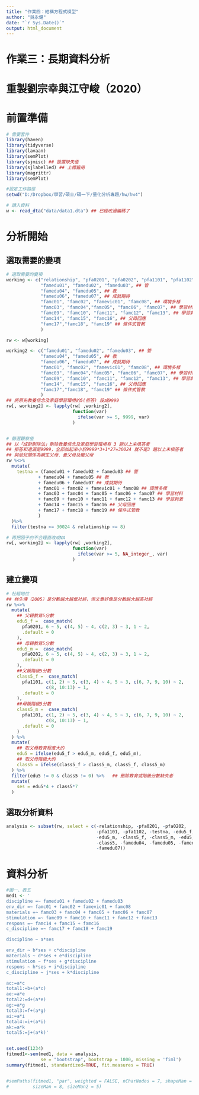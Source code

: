 ---
title: "作業四：結構方程式模型"
author: "吳永健"
date: "`r Sys.Date()`"
output: html_document
---

# 作業三：長期資料分析
# 重製劉宗幸與江守峻（2020）

# 前置準備

```{r eval=FALSE}
# 需要套件
library(haven)
library(tidyverse)
library(lavaan)
library(semPlot)
library(sjmisc) ## 設置缺失值
library(sjlabelled) ## 上標籤用
library(magrittr)
library(semPlot)

#設定工作路徑
setwd("D:/Dropbox/學習/碩士/碩一下/量化分析專題/hw/hw4")

# 讀入資料
w <- read_dta("data/data1.dta") ## 已經改過編碼了

```

# 分析開始

## 選取需要的變項
```{r}
# 選取需要的變項
working <- c("relationship", "pfa0201", "pfa0202", "pfa1101", "pfa1102",
             "famedu01", "famedu02", "famedu03", ## 管
             "famedu04", "famedu05", ## 教
             "famedu06", "famedu07", ## 成就期待
             "famc01", "famc02", "famevic01", "famc08", ## 環境多樣
             "famc03", "famc04","famc05", "famc06", "famc07", ## 學習材料 
             "famc09", "famc10", "famc11", "famc12", "famc13", ## 學習刺激
             "famc14", "famc15", "famc16", ## 父母回應
             "famc17","famc18", "famc19" ## 條件式管教
             )

rw <- w[working]

working2 <- c("famedu01", "famedu02", "famedu03", ## 管
             "famedu04", "famedu05", ## 教
             "famedu06", "famedu07", ## 成就期待
             "famc01", "famc02", "famevic01", "famc08", ## 環境多樣
             "famc03", "famc04","famc05", "famc06", "famc07", ## 學習材料 
             "famc09", "famc10", "famc11", "famc12", "famc13", ## 學習刺激
             "famc14", "famc15", "famc16", ## 父母回應
             "famc17","famc18", "famc19" ## 條件式管教
             )
## 將原先教養信念及家庭學習環境的5(拒答) 設成9999
rw[, working2] <- lapply(rw[ ,working2],
                         function(var)
                           ifelse(var >= 5, 9999, var)
                         )


# 篩選觀察值
## 以「成對刪除法」刪除教養信念及家庭學習環境有 3 題以上未填答者
## 拒答和遺漏是9999，全部加起來小於9999*3+1*27=30024 就不是3 題以上未填答者
## 與幼兒關係為親生父母、養父母及繼父母
rw %<>% 
  mutate(
    testna = (famedu01 + famedu02 + famedu03 ## 管
            + famedu04 + famedu05 ## 教
            + famedu06 + famedu07 ## 成就期待
            + famc01 + famc02 + famevic01 + famc08 ## 環境多樣
            + famc03 + famc04 + famc05 + famc06 + famc07 ## 學習材料 
            + famc09 + famc10 + famc11 + famc12 + famc13 ## 學習刺激
            + famc14 + famc15 + famc16 ## 父母回應
            + famc17 + famc18 + famc19 ## 條件式管教
            )  
  )%>% 
  filter(testna <= 30024 & relationship <= 8)

# 再把因子的不合理直改成NA
rw[, working2] <- lapply(rw[ ,working2],
                         function(var)
                           ifelse(var >= 5, NA_integer_, var)
                         )
```

## 建立變項
```{r}
# 社經地位
## 林生傳（2005）是分數越大越低社經，但文章好像是分數越大越高社經
rw %<>% 
  mutate(
    ## 父親教育5分數
    edu5_f =  case_match(
      pfa0201, 6 ~ 5, c(4, 5) ~ 4, c(2, 3) ~ 3, 1 ~ 2,
      .default = 0
    ),
    ## 母親教育5分數
    edu5_m =  case_match(
      pfa0202, 6 ~ 5, c(4, 5) ~ 4, c(2, 3) ~ 3, 1 ~ 2,
      .default = 0
    ),
    ##父親階級5分數
    class5_f =  case_match(
      pfa1101, c(1, 2) ~ 5, c(3, 4) ~ 4, 5 ~ 3, c(6, 7, 9, 10) ~ 2,
               c(8, 10:13) ~ 1,
      .default = 0
    ),
    ##母親階級5分數
    class5_m =  case_match(
      pfa1101, c(1, 2) ~ 5, c(3, 4) ~ 4, 5 ~ 3, c(6, 7, 9, 10) ~ 2,
               c(8, 10:13) ~ 1,
      .default = 0
    )
  ) %>% 
  mutate(
    ## 取父母教育程度大的
    edu5 = ifelse(edu5_f > edu5_m, edu5_f, edu5_m),
    ## 取父母階級大的
    class5 = ifelse(class5_f > class5_m, class5_f, class5_m)
  ) %>%
  filter(edu5 != 0 & class5 != 0) %>%   ## 刪除教育或階級分數缺失者
  mutate(
    ses = edu5*4 + class5*7
  ) 
```

## 選取分析資料
```{r}

analysis <- subset(rw, select = c(-relationship, -pfa0201, -pfa0202, 
                                  -pfa1101, -pfa1102, -testna, -edu5_f,
                                  -edu5_m, -class5_f, -class5_m, -edu5, 
                                  -class5, -famedu04, -famedu05, -famedu06,
                                  -famedu07))
```

# 資料分析
```{r}
#圖一、表五
med1 <- '
discipline =~ famedu01 + famedu02 + famedu03
env_dir =~ famc01 + famc02 + famevic01 + famc08
materials =~ famc03 + famc04 + famc05 + famc06 + famc07
stimulation =~ famc09 + famc10 + famc11 + famc12 + famc13
respons =~ famc14 + famc15 + famc16
c_discipline =~ famc17 + famc18 + famc19

discipline ~ a*ses

env_dir ~ b*ses + c*discipline
materials ~ d*ses + e*discipline
stimulation ~ f*ses + g*discipline
respons ~ h*ses + i*discipline
c_discipline ~ j*ses + k*discipline

ac:=a*c
total1:=b+(a*c)
ae:=a*e
total2:=d+(a*e)
ag:=a*g
total3:=f+(a*g)
ai:=a*i
total4:=i+(a*i)
ak:=a*k
total5:=j+(a*k)'


set.seed(1234)
fitmed1<-sem(med1, data = analysis, 
             se = "bootstrap", bootstrap = 1000, missing = 'fiml')
summary(fitmed1, standardized=TRUE, fit.measures = TRUE)


#semPaths(fitmed1, "par", weighted = FALSE, nCharNodes = 7, shapeMan = "rectangle",
#         sizeMan = 8, sizeMan2 = 5)
```





